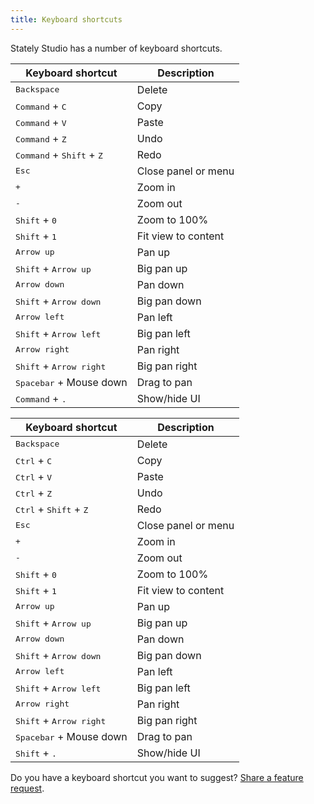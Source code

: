 ```yaml
---
title: Keyboard shortcuts
---
```


Stately Studio has a number of keyboard shortcuts.

<Tabs>
<TabItem value="macos" label="macOS">

| Keyboard shortcut                                    | Description         |
| ---------------------------------------------------- | ------------------- |
| <kbd>Backspace</kbd>                                 | Delete              |
| <kbd>Command</kbd> + <kbd>C</kbd>                    | Copy                |
| <kbd>Command</kbd> + <kbd>V</kbd>                    | Paste               |
| <kbd>Command</kbd> + <kbd>Z</kbd>                    | Undo                |
| <kbd>Command</kbd> + <kbd>Shift</kbd> + <kbd>Z</kbd> | Redo                |
| <kbd>Esc</kbd>                                       | Close panel or menu |
| <kbd>+</kbd>                                         | Zoom in             |
| <kbd>-</kbd>                                         | Zoom out            |
| <kbd>Shift</kbd> + <kbd>0</kbd>                      | Zoom to 100%        |
| <kbd>Shift</kbd> + <kbd>1</kbd>                      | Fit view to content |
| <kbd>Arrow up</kbd>                                  | Pan up              |
| <kbd>Shift</kbd> + <kbd>Arrow up</kbd>               | Big pan up          |
| <kbd>Arrow down</kbd>                                | Pan down            |
| <kbd>Shift</kbd> + <kbd>Arrow down</kbd>             | Big pan down        |
| <kbd>Arrow left</kbd>                                | Pan left            |
| <kbd>Shift</kbd> + <kbd>Arrow left</kbd>             | Big pan left        |
| <kbd>Arrow right</kbd>                               | Pan right           |
| <kbd>Shift</kbd> + <kbd>Arrow right</kbd>            | Big pan right       |
| <kbd>Spacebar</kbd> + Mouse down                     | Drag to pan         |
| <kbd>Command</kbd> + <kbd>.</kbd>                    | Show/hide UI        |

</TabItem>

<TabItem value="windows" label="Windows/Linux">

| Keyboard shortcut                                 | Description         |
| ------------------------------------------------- | ------------------- |
| <kbd>Backspace</kbd>                              | Delete              |
| <kbd>Ctrl</kbd> + <kbd>C</kbd>                    | Copy                |
| <kbd>Ctrl</kbd> + <kbd>V</kbd>                    | Paste               |
| <kbd>Ctrl</kbd> + <kbd>Z</kbd>                    | Undo                |
| <kbd>Ctrl</kbd> + <kbd>Shift</kbd> + <kbd>Z</kbd> | Redo                |
| <kbd>Esc</kbd>                                    | Close panel or menu |
| <kbd>+</kbd>                                      | Zoom in             |
| <kbd>-</kbd>                                      | Zoom out            |
| <kbd>Shift</kbd> + <kbd>0</kbd>                   | Zoom to 100%        |
| <kbd>Shift</kbd> + <kbd>1</kbd>                   | Fit view to content |
| <kbd>Arrow up</kbd>                               | Pan up              |
| <kbd>Shift</kbd> + <kbd>Arrow up</kbd>            | Big pan up          |
| <kbd>Arrow down</kbd>                             | Pan down            |
| <kbd>Shift</kbd> + <kbd>Arrow down</kbd>          | Big pan down        |
| <kbd>Arrow left</kbd>                             | Pan left            |
| <kbd>Shift</kbd> + <kbd>Arrow left</kbd>          | Big pan left        |
| <kbd>Arrow right</kbd>                            | Pan right           |
| <kbd>Shift</kbd> + <kbd>Arrow right</kbd>         | Big pan right       |
| <kbd>Spacebar</kbd> + Mouse down                  | Drag to pan         |
| <kbd>Shift</kbd> + <kbd>.</kbd>                   | Show/hide UI        |

</TabItem>

</Tabs>

Do you have a keyboard shortcut you want to suggest? [Share a feature request](https://feedback.stately.ai).
